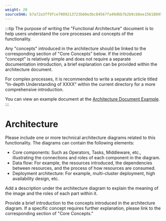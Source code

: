 ```yaml
---
weight: 20
sourceSHA: b7a72a3ff9fce7009213723b60e3bc84567fa49d6b7b2b9cb8ee156188954089
---
```


:::tip
The purpose of writing the "Functional Architecture" document is to help users understand the core processes and concepts of the functionality.

Any "concepts" introduced in the architecture should be linked to the corresponding section of "Core Concepts" below. If the introduced "concept" is relatively simple and does not require a separate documentation introduction, a brief explanation can be provided within the architecture document.

For complex processes, it is recommended to write a separate article titled "In-depth Understanding of XXXX" within the current directory for a more comprehensive introduction.

You can view an example document at the [Architecture Document Example](https://product-doc-guide.alauda.cn/template/arch/module_arch_example.html).
:::

# Architecture

Please include one or more technical architecture diagrams related to this functionality. The diagrams can contain the following elements:

- Core components: Such as Operators, Tasks, Middleware, etc., illustrating the connections and roles of each component in the diagram.
- Data flow: For example, the resources introduced, the dependencies between resources, and the process of how resources are consumed.
- Deployment architecture: For example, multi-cluster deployment, high availability design, etc.

Add a description under the architecture diagram to explain the meaning of the image and the roles of each part within it.

Provide a brief introduction to the concepts introduced in the architecture diagram. If a specific concept requires further explanation, please link to the corresponding section of "Core Concepts."
